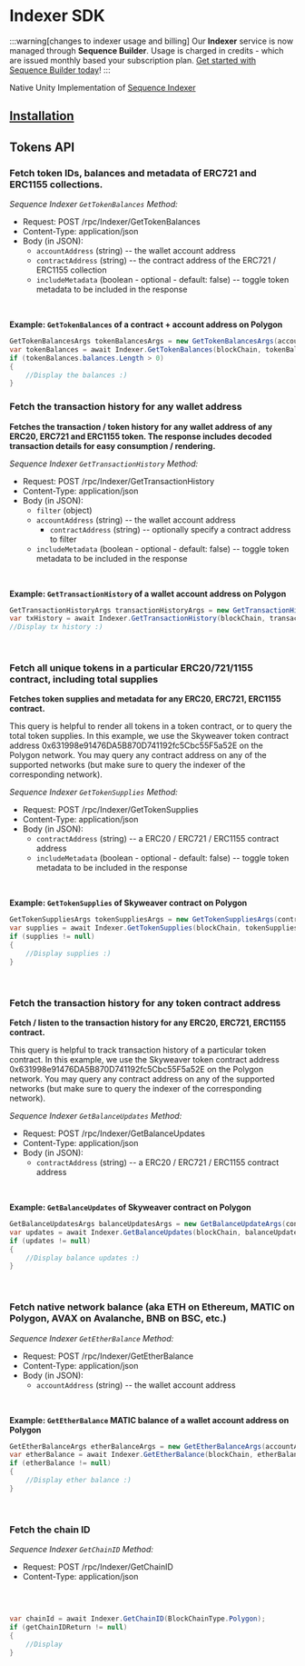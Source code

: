 
# Indexer SDK

:::warning[changes to indexer usage and billing]
Our **Indexer** service is now managed through **Sequence Builder**. Usage is charged in credits - which are issued monthly based your subscription plan. [Get started with Sequence Builder today](https://sequence.build/landing)!
:::

Native Unity Implementation of [Sequence Indexer](/indexer)

## [Installation](/unity-sdk/installation)

## Tokens API

### Fetch token IDs, balances and metadata of ERC721 and ERC1155 collections.

*Sequence Indexer `GetTokenBalances` Method:*

* Request: POST /rpc/Indexer/GetTokenBalances
* Content-Type: application/json
* Body (in JSON):
  * `accountAddress` (string) -- the wallet account address
  * `contractAddress` (string) -- the contract address of the ERC721 / ERC1155 collection
  * `includeMetadata` (boolean - optional - default: false) -- toggle token metadata to be included in the response

<br />

**Example: `GetTokenBalances` of a contract + account address on Polygon**
<Tabs>
<TabItem value="csharp" label="Unity c#">

```cs
GetTokenBalancesArgs tokenBalancesArgs = new GetTokenBalancesArgs(accountAddress, contractAddress, true);
var tokenBalances = await Indexer.GetTokenBalances(blockChain, tokenBalancesArgs);
if (tokenBalances.balances.Length > 0)
{
    //Display the balances :)
}
```

</TabItem>
</Tabs>


### Fetch the transaction history for any wallet address

**Fetches the transaction / token history for any wallet address of any ERC20, ERC721 and ERC1155 token.
The response includes decoded transaction details for easy consumption / rendering.**

*Sequence Indexer `GetTransactionHistory` Method:*

* Request: POST /rpc/Indexer/GetTransactionHistory
* Content-Type: application/json
* Body (in JSON):
	* `filter` (object)
  	* `accountAddress` (string) -- the wallet account address
		* `contractAddress` (string) -- optionally specify a contract address to filter
  * `includeMetadata` (boolean - optional - default: false) -- toggle token metadata to be included in the response

<br />

**Example: `GetTransactionHistory` of a wallet account address on Polygon**

<Tabs>
<TabItem value="cs" label="Unity c#">

```cs
GetTransactionHistoryArgs transactionHistoryArgs = new GetTransactionHistoryArgs();
var txHistory = await Indexer.GetTransactionHistory(blockChain, transactionHistoryArgs);
//Display tx history :)
```

</TabItem>

</Tabs>

<br />


### Fetch all unique tokens in a particular ERC20/721/1155 contract, including total supplies

**Fetches token supplies and metadata for any ERC20, ERC721, ERC1155 contract.**

This query is helpful to render all tokens in a token contract, or to query the total token supplies.
In this example, we use the Skyweaver token contract address 0x631998e91476DA5B870D741192fc5Cbc55F5a52E
on the Polygon network. You may query any contract address on any of the supported networks (but make
sure to query the indexer of the corresponding network).


*Sequence Indexer `GetTokenSupplies` Method:*

* Request: POST /rpc/Indexer/GetTokenSupplies
* Content-Type: application/json
* Body (in JSON):
	* `contractAddress` (string) -- a ERC20 / ERC721 / ERC1155 contract address
  * `includeMetadata` (boolean - optional - default: false) -- toggle token metadata to be included in the response

<br />

**Example: `GetTokenSupplies` of Skyweaver contract on Polygon**

<Tabs>
<TabItem value="cs" label="Unity c#">

```cs
GetTokenSuppliesArgs tokenSuppliesArgs = new GetTokenSuppliesArgs(contractAddress, includeMetadata);
var supplies = await Indexer.GetTokenSupplies(blockChain, tokenSuppliesArgs);
if (supplies != null)
{
    //Display supplies :)
}

```

</TabItem>

</Tabs>

<br />


### Fetch the transaction history for any token contract address

**Fetch / listen to the transaction history for any ERC20, ERC721, ERC1155 contract.**

This query is helpful to track transaction history of a particular token contract.
In this example, we use the Skyweaver token contract address 0x631998e91476DA5B870D741192fc5Cbc55F5a52E
on the Polygon network. You may query any contract address on any of the supported networks (but make
sure to query the indexer of the corresponding network).


*Sequence Indexer `GetBalanceUpdates` Method:*

* Request: POST /rpc/Indexer/GetBalanceUpdates
* Content-Type: application/json
* Body (in JSON):
	* `contractAddress` (string) -- a ERC20 / ERC721 / ERC1155 contract address

<br />

**Example: `GetBalanceUpdates` of Skyweaver contract on Polygon**

<Tabs>
<TabItem value="cs" label="Unity c#">

```cs
GetBalanceUpdatesArgs balanceUpdatesArgs = new GetBalanceUpdateArgs(contractAddress);
var updates = await Indexer.GetBalanceUpdates(blockChain, balanceUpdatesArgs);
if (updates != null)
{
    //Display balance updates :)
}

```

</TabItem>

</Tabs>

<br />



### Fetch native network balance (aka ETH on Ethereum, MATIC on Polygon, AVAX on Avalanche, BNB on BSC, etc.)

*Sequence Indexer `GetEtherBalance` Method:*

* Request: POST /rpc/Indexer/GetEtherBalance
* Content-Type: application/json
* Body (in JSON):
  * `accountAddress` (string) -- the wallet account address

<br />

**Example: `GetEtherBalance` MATIC balance of a wallet account address on Polygon**

<Tabs>
<TabItem value="curl" label="curl">

```cs
GetEtherBalanceArgs etherBalanceArgs = new GetEtherBalanceArgs(accountAddress);
var etherBalance = await Indexer.GetEtherBalance(blockChain, etherBalanceArgs);
if (etherBalance != null)
{
    //Display ether balance :)
}

```

</TabItem>

</Tabs>

<br />


### Fetch the chain ID

*Sequence Indexer `GetChainID` Method:*

* Request: POST /rpc/Indexer/GetChainID
* Content-Type: application/json

<br />

<Tabs>
<TabItem value="curl" label="curl">

```cs

var chainId = await Indexer.GetChainID(BlockChainType.Polygon);
if (getChainIDReturn != null)
{
    //Display
}
```

</TabItem>

</Tabs>
